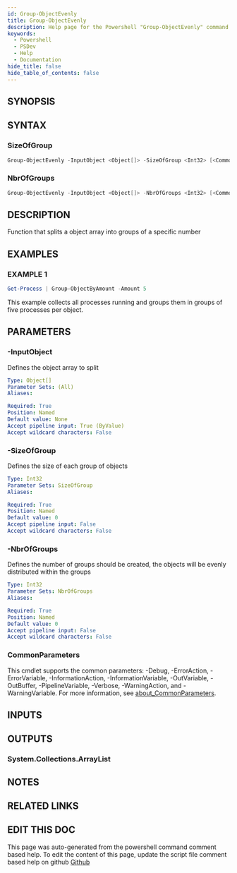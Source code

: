 ```yaml
---
id: Group-ObjectEvenly
title: Group-ObjectEvenly
description: Help page for the Powershell "Group-ObjectEvenly" command
keywords:
  - Powershell
  - PSDev
  - Help
  - Documentation
hide_title: false
hide_table_of_contents: false
---
```


## SYNOPSIS

## SYNTAX

### SizeOfGroup

```powershell
Group-ObjectEvenly -InputObject <Object[]> -SizeOfGroup <Int32> [<CommonParameters>]
```

### NbrOfGroups

```powershell
Group-ObjectEvenly -InputObject <Object[]> -NbrOfGroups <Int32> [<CommonParameters>]
```

## DESCRIPTION

Function that splits a object array into groups of a specific number

## EXAMPLES

### EXAMPLE 1

```powershell
Get-Process | Group-ObjectByAmount -Amount 5
```

This example collects all processes running and groups them in groups of five processes per object.

## PARAMETERS

### -InputObject

Defines the object array to split

```yaml
Type: Object[]
Parameter Sets: (All)
Aliases:

Required: True
Position: Named
Default value: None
Accept pipeline input: True (ByValue)
Accept wildcard characters: False
```

### -SizeOfGroup

Defines the size of each group of objects

```yaml
Type: Int32
Parameter Sets: SizeOfGroup
Aliases:

Required: True
Position: Named
Default value: 0
Accept pipeline input: False
Accept wildcard characters: False
```

### -NbrOfGroups

Defines the number of groups should be created, the objects will be evenly distributed within the groups

```yaml
Type: Int32
Parameter Sets: NbrOfGroups
Aliases:

Required: True
Position: Named
Default value: 0
Accept pipeline input: False
Accept wildcard characters: False
```

### CommonParameters

This cmdlet supports the common parameters: -Debug, -ErrorAction, -ErrorVariable, -InformationAction, -InformationVariable, -OutVariable, -OutBuffer, -PipelineVariable, -Verbose, -WarningAction, and -WarningVariable. For more information, see [about_CommonParameters](http://go.microsoft.com/fwlink/?LinkID=113216).

## INPUTS

## OUTPUTS

### System.Collections.ArrayList

## NOTES

## RELATED LINKS

## EDIT THIS DOC 

This page was auto-generated from the powershell command comment based help. To edit the content of this page, update the script file comment based help on github [Github](https://github.com/hanpq/PSDev)
